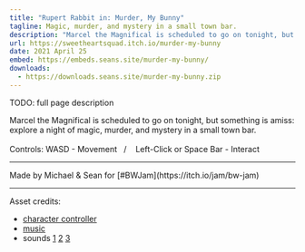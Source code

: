 ```yaml
---
title: "Rupert Rabbit in: Murder, My Bunny"
tagline: Magic, murder, and mystery in a small town bar.
description: "Marcel the Magnifical is scheduled to go on tonight, but something is amiss: explore a night of magic, murder, and mystery in a small town bar."
url: https://sweetheartsquad.itch.io/murder-my-bunny
date: 2021 April 25
embed: https://embeds.seans.site/murder-my-bunny/
downloads:
  - https://downloads.seans.site/murder-my-bunny.zip
---
```


TODO: full page description



<p>Marcel the Magnifical is scheduled to go on tonight, but something is amiss: explore a night of magic, murder, and mystery in a small town bar.<br><br>Controls: WASD - Movement&nbsp;&nbsp; / &nbsp; &nbsp;Left-Click or Space Bar - Interact<br></p>

---

<p>Made by Michael & Sean for [#BWJam](https://itch.io/jam/bw-jam)</p>

---

<p>Asset credits:
</p>

- [character controller](https://github.com/boaheck/TheFirstPerson)
- [music](https://freemusicarchive.org/music/crowander)
- sounds [1](https://freesound.org/people/Josherman4/) [2](https://freesound.org/people/jorickhoofd/) [3](https://freesound.org/people/dersinnsspace/)
